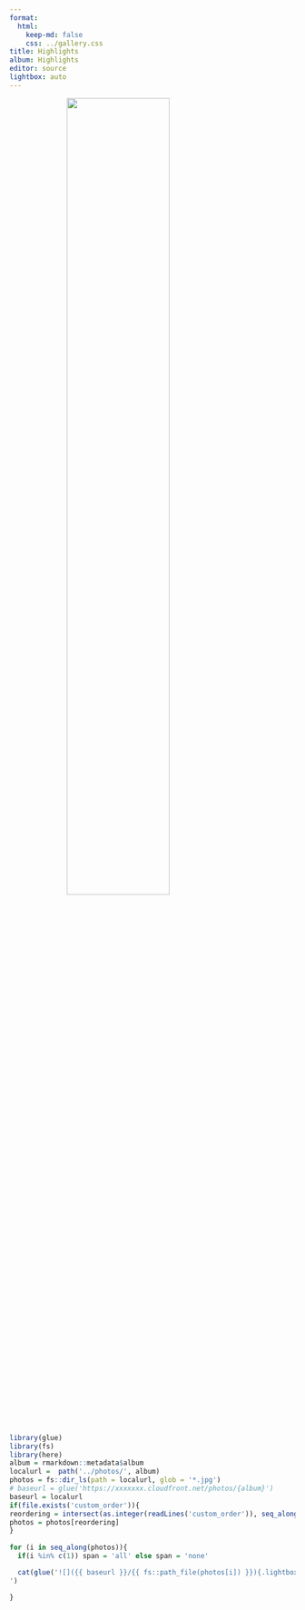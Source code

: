 ```yaml
---
format:
  html:
    keep-md: false
    css: ../gallery.css
title: Highlights
album: Highlights
editor: source
lightbox: auto
---
```


<!-- :::{.column-page  style="background-image: url('../images/white_wall_hash.webp');"} -->
![](../images/wedding_title3.png){width=60% style="margin-left: auto; margin-right: auto;display: block;" .nolightbox fig-alt='logo'}
<!-- ::: -->


::: gallery

::: column-page


```r
library(glue)
library(fs)
library(here)
album = rmarkdown::metadata$album
localurl =  path('../photos/', album)
photos = fs::dir_ls(path = localurl, glob = '*.jpg')
# baseurl = glue('https://xxxxxxx.cloudfront.net/photos/{album}')
baseurl = localurl
if(file.exists('custom_order')){
reordering = intersect(as.integer(readLines('custom_order')), seq_along(photos))
photos = photos[reordering]
}
  
for (i in seq_along(photos)){
  if(i %in% c(1)) span = 'all' else span = 'none'

  cat(glue('![]({{ baseurl }}/{{ fs::path_file(photos[i]) }}){.lightbox style="column-span: {{ span }};" group="highlights"}', .open = '{{', .close = '}}'), '
')

}
```
:::

:::